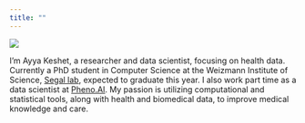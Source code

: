 ```yaml
---
title: ""
---
```


::: {layout="[21,79]" .profile-header}

![](images/ayya.jpg){.profile-pic}

I'm Ayya Keshet, a researcher and data scientist, focusing on health data.
Currently a PhD student in Computer Science at the Weizmann Institute of Science, [Segal lab](https://genie.weizmann.ac.il), expected to graduate this year.
I also work part time as a data scientist at [Pheno.AI](https://www.pheno.ai/).
My passion is utilizing computational and statistical tools, along with health and biomedical data, to improve medical knowledge and care.

:::

